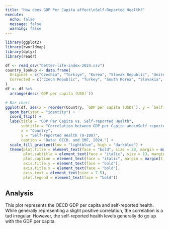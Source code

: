 ```yaml
---
title: "How does GDP Per Capita affect\nSelf-Reported Health?"
execute:
  echo: false
  message: false
  warning: false
---
```


```r
library(ggplot2)
library(rworldmap)
library(dplyr)
library(readr)

df <- read_csv("better-life-index-2024.csv")
country_lookup <- data.frame(
  Original = c("Czechia", "Türkiye", "Korea", "Slovak Republic", "United States"),
  Corrected = c("Czech Republic", "Turkey", "South Korea", "Slovakia", "United States of America")
)
df <- df %>%
  arrange(desc(`GDP per capita (USD)`))

# Bar chart
ggplot(df, aes(x = reorder(Country, `GDP per capita (USD)`), y = `Self-reported health`, fill = `GDP per capita (USD)`)) +
  geom_bar(stat = "identity") +
  coord_flip() +
  labs(title = "GDP Per Capita vs. Self-reported Health",
       subtitle = "Correlation between GDP per Capita and\nSelf-reported Health in OECD, 2024",
       x = "Country",
       y = "Self-reported Health (0-100)", 
       caption = "Data: OECD. and IMF, 2024.") +
  scale_fill_gradient(low = "lightblue", high = "darkblue") +
  theme(plot.title = element_text(face = "bold", size = 20, margin = margin(b=5)), 
        plot.subtitle = element_text(face = "italic", size = 13, margin = margin(b = 10)), 
        plot.caption = element_text(face = "italic", margin = margin(t = 5)), 
        axis.title.y = element_text(face = "bold"), 
        axis.title.x = element_text(face = "bold"),
        axis.text = element_text(size = 7.5), 
        plot.legend = element_text(face = "bold"))
```

## **Analysis**

This plot represents the OECD GDP per capita and self-reported health. While generally representing a slight positive correlation, the correlation is a tad irregular. However, the self-reported health levels generally do go up with the GDP per capita.
